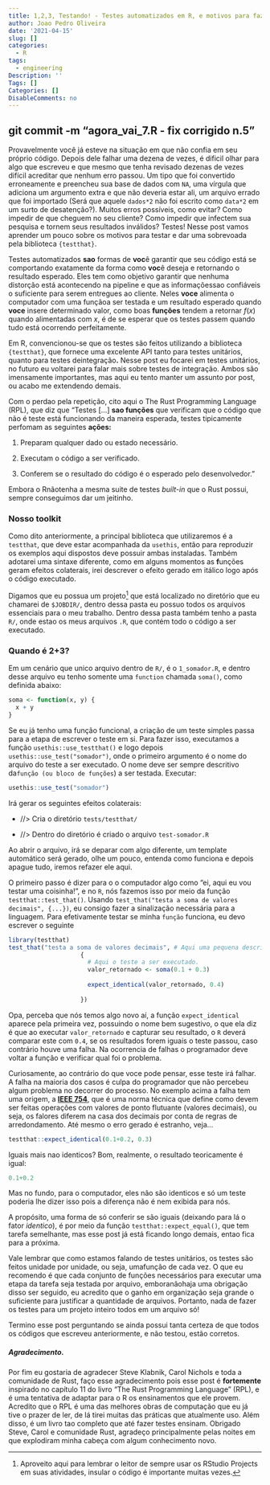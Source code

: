 ```yaml
---
title: 1,2,3, Testando! - Testes automatizados em R, e motivos para fazê-los (pt. 1)
author: Joao Pedro Oliveira
date: '2021-04-15'
slug: []
categories:
  - R
tags:
  - engineering
Description: ''
Tags: []
Categories: []
DisableComments: no
---
```


## git commit -m "agora_vai_7.R - fix corrigido n.5"

Provavelmente você já esteve na situação em que não confia em seu próprio código. Depois dele falhar uma dezena de vezes, é dificil olhar para algo que escreveu e que mesmo que tenha revisado dezenas de vezes difícil acreditar que nenhum erro passou. Um tipo que foi convertido erroneamente e preencheu sua base de dados com `NA`, uma vírgula que adiciona um argumento extra e que não deveria estar ali, um arquivo errado que foi importado (Será que aquele `dados*2` não foi escrito como `data*2` em um surto de desatenção?). Muitos erros possíveis, como evitar? Como impedir de que cheguem no seu cliente? Como impedir que infectem sua pesquisa e tornem seus resultados inválidos? Testes! Nesse post vamos aprender um pouco sobre os motivos para testar e dar uma sobrevoada pela biblioteca `{testthat}`.

Testes automatizados **sao** formas de **voc**ê garantir que seu código está se comportando exatamente da forma como **voc**ê deseja e retornando o resultado esperado. Eles tem como objetivo garantir que nenhuma distorção está acontecendo na pipeline e que as informaçõessao confiáveis o suficiente para serem entregues ao cliente. Neles **voce** alimenta o computador com uma funçãoa ser testada e um resultado esperado quando **voce** insere determinado valor, como boas **funções** tendem a retornar $f(x)$ quando alimentadas com $x$, é de se esperar que os testes passem quando tudo está ocorrendo perfeitamente.

Em R, convencionou-se que os testes são feitos utilizando a biblioteca `{testthat}`, que fornece uma excelente API tanto para testes unitários, quanto para testes deintegração**.** Nesse post eu focarei em testes unitários, no futuro eu voltarei para falar mais sobre testes de integração. Ambos são imensamente importantes, mas aqui eu tento manter um assunto por post, ou acabo me extendendo demais.

Com o perdao pela repetição, cito aqui o The Rust Programming Language (RPL), que diz que "Testes [...] **sao funções** que verificam que o código que não é teste está funcionando da maneira esperada, testes tipicamente perfomam as seguintes **ações:**

1.  Preparam qualquer dado ou estado necessário.

2.  Executam o código a ser verificado.

3.  Conferem se o resultado do código é o esperado pelo desenvolvedor."

Embora o Rnãotenha a mesma suite de testes *built-in* que o Rust possui, sempre conseguimos dar um jeitinho.

### Nosso toolkit

Como dito anteriormente, a principal biblioteca que utilizaremos é a `testthat`, que deve estar acompanhada da `usethis`, então para reproduzir os exemplos aqui dispostos deve possuir ambas instaladas. Também adotarei uma sintaxe diferente, como em alguns momentos as **f**unções geram efeitos colaterais, irei descrever o efeito gerado em itálico logo após o código executado.

Digamos que eu possua um projeto[^1] que está localizado no diretório que eu chamarei de `$JOBDIR/`, dentro dessa pasta eu possuo todos os arquivos essenciais para o meu trabalho. Dentro dessa pasta também tenho a pasta `R/`, onde estao os meus arquivos `.R`, que contém todo o código a ser executado.

[^1]: Aproveito aqui para lembrar o leitor de sempre usar os RStudio Projects em suas atividades, insular o código é importante muitas vezes.

### Quando é 2+3?

Em um cenário que unico arquivo dentro de `R/`, é o `1_somador.R`, e dentro desse arquivo eu tenho somente uma `function` chamada `soma()`, como definida abaixo:

```r
soma <- function(x, y) {
  x + y
}
```

Se eu já tenho uma função funcional, a criação de um teste simples passa para a etapa de escrever o teste em si. Para fazer isso, executamos a função `usethis::use_testthat()` e logo depois `usethis::use_test("somador")`, onde o primeiro argumento é o nome do arquivo do teste a ser executado. O nome deve ser sempre descritivo da`função (ou bloco de funções`) a ser testada. Executar:

```r
usethis::use_test("somador")
```

Irá gerar os seguintes efeitos colaterais:

-   //\> Cria o diretório `tests/testthat/`

-   //\> Dentro do diretório é criado o arquivo `test-somador.R`

Ao abrir o arquivo, irá se deparar com algo diferente, um template automático será gerado, olhe um pouco, entenda como funciona e depois apague tudo, iremos refazer ele aqui.

O primeiro passo é dizer para o o computador algo como "ei, aqui eu vou testar uma coisinha!", e no `R`, nós fazemos isso por meio da função `testthat::test_that()`. Usando `test_that("testa a soma de valores decimais", {...})`, eu consigo fazer a sinalização necessária para a linguagem. Para efetivamente testar se minha `função` funciona, eu devo escrever o seguinte

```r
library(testthat)
test_that("testa a soma de valores decimais", # Aqui uma pequena descrição do teste
                    {
                      # Aqui o teste a ser executado.
                      valor_retornado <- soma(0.1 + 0.3)
                      
                      expect_identical(valor_retornado, 0.4)
                      
                    })
```

Opa, perceba que nós temos algo novo aí, a função `expect_identical` aparece pela primeira vez, possuindo o nome bem sugestivo, o que ela diz é que ao executar `valor_retornado` e capturar seu resultado, o `R` deverá comparar este com `0.4`, se os resultados forem iguais o teste passou, caso contrário houve uma falha. Na ocorrencia de falhas o programador deve voltar a função e verificar qual foi o problema.

Curiosamente, ao contrário do que voce pode pensar, esse teste irá falhar. A falha na maioria dos casos é culpa do programador que não percebeu algum problema no decorrer do processo. No exemplo acima a falha tem uma origem, a [**IEEE 754**](https://en.wikipedia.org/wiki/IEEE_754 "Wikipedia - IEEE 754"), que é uma norma técnica que define como devem ser feitas operações com valores de ponto flutuante (valores decimais), ou seja, os falores diferem na casa dos decimais por conta de regras de arredondamento. Até mesmo o erro gerado é estranho, veja...

```r
testthat::expect_identical(0.1+0.2, 0.3)
```

Iguais mais nao identicos? Bom, realmente, o resultado teoricamente é igual:

```r
0.1+0.2
```

Mas no fundo, para o computador, eles não são identicos e só um teste poderia lhe dizer isso pois a diferença não é nem exibida para nós.

A propósito, uma forma de só conferir se são iguais (deixando para lá o fator *identico*), é por meio da função `testthat::expect_equal()`, que tem tarefa semelhante, mas esse post já está ficando longo demais, entao fica para a próxima.

Vale lembrar que como estamos falando de testes unitários, os testes são feitos unidade por unidade, ou seja, umafunção de cada vez. O que eu recomendo é que cada conjunto de funções necessários para executar uma etapa da tarefa seja testada por arquivo, emboranãohaja uma obrigação disso ser seguido, eu acredito que o ganho em organização seja grande o suficiente para justificar a quantidade de arquivos. Portanto, nada de fazer os testes para um projeto inteiro todos em um arquivo só!

Termino esse post perguntando se ainda possui tanta certeza de que todos os códigos que escreveu anteriormente, e não testou, estão corretos.

##### Agradecimento.

Por fim eu gostaria de agradecer Steve Klabnik, Carol Nichols e toda a comunidade de Rust, faço esse agradecimento pois esse post é **fortemente** inspirado no capítulo 11 do livro "The Rust Programming Language" (RPL), e é uma tentativa de adaptar para o R os ensinamentos que ele provem. Acredito que o RPL é uma das melhores obras de computação que eu já tive o prazer de ler, de lá tirei muitas das práticas que atualmente uso. Além disso, é um livro tao completo que até fazer testes ensinam. Obrigado Steve, Carol e comunidade Rust, agradeço principalmente pelas noites em que explodiram minha cabeça com algum conhecimento novo.
